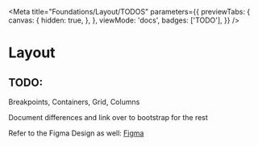 
<Meta
  title="Foundations/Layout/TODOS"
  parameters={{
    previewTabs: {
      canvas: {
        hidden: true,
      },
    },
    viewMode: 'docs',
    badges: ['TODO'],
  }}
/>

# Layout

<div className="alert alert-info">
  <h2 className="alert-heading">TODO:</h2>

<p>
  <span className="text-decoration-line-through">Breakpoints</span>, Containers, Grid, Columns
</p>

Document differences and link over to bootstrap for the rest

Refer to the Figma Design as well: <a href="https://www.figma.com/file/ojCcgC5Zd12eUSzq6V5m24/Foundations?node-id=0%3A1&t=6hjgJzjzxjBbh0AU-1">Figma</a>

</div>
